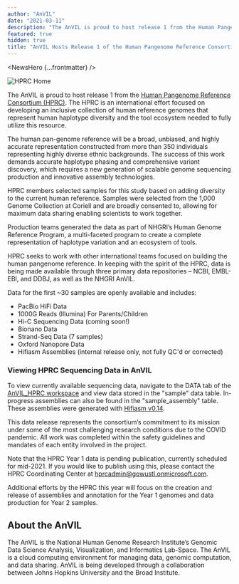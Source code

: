 ```yaml
---
author: "AnVIL"
date: "2021-03-11"
description: "The AnVIL is proud to host release 1 from the Human Pangenome Reference Consortium (HPRC). The HPRC is an international effort focused on developing an inclusive collection of human reference genomes that represent human haplotype diversity and the tool ecosystem needed to fully utilize this resource."
featured: true
hidden: true
title: "AnVIL Hosts Release 1 of the Human Pangenome Reference Consortium Data"
---
```


<NewsHero {...frontmatter} />

![HPRC Home](/consortia/news/hprc-home.png)

The AnVIL is proud to host release 1 from the [Human Pangenome Reference Consortium (HPRC)](https://humanpangenome.org/year-1-sequencing-data-release/). The HPRC is an international effort focused on developing an inclusive collection of human reference genomes that represent human haplotype diversity and the tool ecosystem needed to fully utilize this resource.

The human pan-genome reference will be a broad, unbiased, and highly accurate representation constructed from more than 350 individuals representing highly diverse ethnic backgrounds. The success of this work demands accurate haplotype phasing and comprehensive variant discovery, which requires a new generation of scalable genome sequencing production and innovative assembly technologies.

HPRC members selected samples for this study based on adding diversity to the current human reference. Samples were selected from the 1,000 Genome Collection at Coriell and are broadly consented to, allowing for maximum data sharing enabling scientists to work together.

Production teams generated the data as part of NHGRI’s Human Genome Reference Program, a multi-faceted program to create a complete representation of haplotype variation and an ecosystem of tools.

HPRC seeks to work with other international teams focused on building the human pangenome reference. In keeping with the spirit of the HPRC, data is being made available through three primary data repositories – NCBI, EMBL-EBI, and DDBJ, as well as the NHGRI AnVIL.

Data for the first ~30 samples are openly available and includes:

- PacBio HiFi Data
- 1000G Reads (Illumina) For Parents/Children
- Hi-C Sequencing Data (coming soon!)
- Bionano Data
- Strand-Seq Data (7 samples)
- Oxford Nanopore Data
- Hifiasm Assemblies (internal release only, not fully QC'd or corrected)

### Viewing HPRC Sequencing Data in AnVIL

To view currently available sequencing data, navigate to the DATA tab of the [AnVIL_HPRC workspace](https://anvil.terra.bio/#workspaces/anvil-datastorage/AnVIL_HPRC) and view data stored in the "sample" data table. In-progress assemblies can also be found in the "sample_assembly" table. These assemblies were generated with [Hifiasm v0.14](https://github.com/chhylp123/hifiasm).

This data release represents the consortium’s commitment to its mission under some of the most challenging research conditions due to the COVID pandemic. All work was completed within the safety guidelines and mandates of each entity involved in the project.

Note that the HPRC Year 1 data is pending publication, currently scheduled for mid-2021. If you would like to publish using this, please contact the HPRC Coordinating Center at [hprcadmin@gowustl.onmicrosoft.com](mailto:hprcadmin@gowustl.onmicrosoft.com).

Additional efforts by the HPRC this year will focus on the creation and release of assemblies and annotation for the Year 1 genomes and data production for Year 2 samples.

## About the AnVIL

The AnVIL is the National Human Genome Research Institute’s Genomic Data Science Analysis, Visualization, and Informatics Lab-Space. The AnVIL is a cloud computing environment for managing data, genomic computation, and data sharing. AnVIL is being developed through a collaboration between Johns Hopkins University and the Broad Institute.
